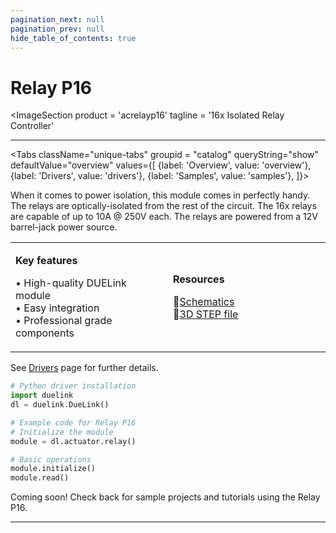 ```yaml
---
pagination_next: null
pagination_prev: null
hide_table_of_contents: true
---
```



# Relay P16

<ImageSection
    product = 'acrelayp16'
    tagline = '16x Isolated Relay Controller'
></ImageSection>

---

<Tabs className="unique-tabs" groupid = "catalog" queryString="show" defaultValue="overview"
  values={[
    {label: 'Overview', value: 'overview'},
    {label: 'Drivers', value: 'drivers'},
    {label: 'Samples', value: 'samples'},
  ]}>

<TabItem value="overview">

When it comes to power isolation, this module comes in perfectly handy. The relays are optically-isolated from the rest of the circuit. The 16x relays are capable of up to 10A @ 250V each. The relays are powered from a 12V barrel-jack power source.

<table><td width='50%'>

**Key features**

• High-quality DUELink module<br/>
• Easy integration<br/>
• Professional grade components<br/>

</td><td width='50%'>

**Resources**
 
📄[Schematics](/sch/gdl-acrelayp16-a.pdf)<br/>
🔩[3D STEP file](/3d/gdl-acrelayp16-a.step)<br/>

</td></table>

</TabItem>

<TabItem value="drivers">

See [Drivers](../../engine/drivers) page for further details.

```python
# Python driver installation
import duelink
dl = duelink.DueLink()

# Example code for Relay P16
# Initialize the module
module = dl.actuator.relay()

# Basic operations
module.initialize()
module.read()
```

</TabItem>

<TabItem value="samples">

Coming soon! Check back for sample projects and tutorials using the Relay P16.

</TabItem>

</Tabs>

---

<OrderSection
    product = "DUELink Relay P16 A"
    partnumber = "GDL-ACRELAYP16-A"
    price = "$19.99"
/>
